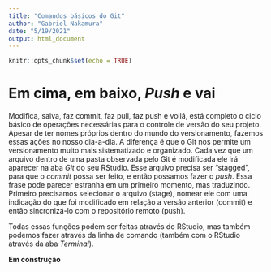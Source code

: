 ```yaml
---
title: "Comandos básicos do Git"
author: "Gabriel Nakamura"
date: "5/19/2021"
output: html_document
---
```


```r
knitr::opts_chunk$set(echo = TRUE)
```

# Em cima, em baixo, *Push* e vai

Modifica, salva, faz commit, faz pull, faz push e voilá, está completo o ciclo básico de operações necessárias para o controle de versão do seu projeto. Apesar de ter nomes próprios dentro do mundo do versionamento, fazemos essas ações no nosso dia-a-dia. A diferença é que o Git nos permite um versionamento muito mais sistematizado e organizado. Cada vez que um arquivo dentro de uma pasta observada pelo Git é modificada ele irá aparecer na aba *Git* do seu RStudio. Esse arquivo precisa ser "stagged", para que o *commit* possa ser feito, e então possamos fazer o *push*. Essa frase pode parecer estranha em um primeiro momento, mas traduzindo. Primeiro precisamos selecionar o arquivo (stage), nomear ele com uma indicação do que foi modificado em relação a versão anterior (commit) e então sincronizá-lo com o repositório remoto (push).

Todas essas funções podem ser feitas através do RStudio, mas também podemos fazer através da linha de comando (também com o RStudio através da aba *Terminal*).


**Em construção**


